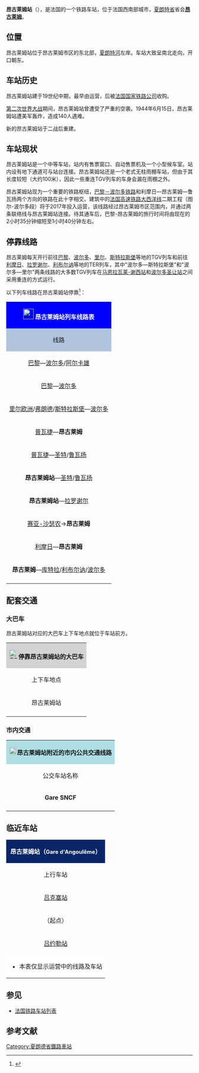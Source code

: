 {{Infobox station
| name          =[[File:Sncf-logo.svg|32x32px]]昂古莱姆站<br>Gare d'Angoulême
| type          = [[法国铁路|法国铁路]]
| image = Gare d'Angouleme-2012.jpg
|image_caption = 昂古莱姆站（2012年）
| address       = {{FRA}}[[夏朗特省|夏朗特省]][[昂古莱姆|昂古莱姆]]
| latd          = 45
| latm          = 39
| lats          = 15
| latNS         = N
| longd         = 0
| longm         = 09
| longs         = 55
| longEW        = E
| operator = [[File:Sncf-logo.svg|32x32px]]
| coordinates_display = yes
| iso_region    = FR
| line          = 
* [[巴黎－波尔多铁路|巴黎－波尔多铁路]]
* [[利摩日－昂古莱姆铁路|利摩日－昂古莱姆铁路]]
* {{link-fr|圣特－昂古莱姆铁路|Ligne de Beillant à Angoulême}}
| platform      = 4
| tracks        = 7
| elevation = 46米
| opened        = 1852年9月20日
| rebuilt = 
| status = 使用中
| closed        = 
| passengers= 1,606,006人次<ref>{{Cite web|url=https://ressources.data.sncf.com/explore/dataset/frequentation-gares/?sort=voyageurs_2014&q=angouleme|title=Fréquentation en gares|accessdate=2016-11-06|author=SNCF|date=|language=法语|publisher=SNCF Open Data|archive-date=2016-11-11|archive-url=https://web.archive.org/web/20161111061408/https://ressources.data.sncf.com/explore/dataset/frequentation-gares/?sort=voyageurs_2014&q=angouleme|dead-url=no}}</ref>
| pass_year= 2015年
| station_type = 客运车站，兼办货运业务
| connections = 
*{{link-fr|昂古莱姆城市公共交通|Société de Transport du Grand Angoulême}}
*夏朗特省城际客运
* 多尔多涅省城际客运
* Flixbus
| route_map =
| map_locator   = 
| note =
}}

'''昂古莱姆站'''（{{lang-fr|Gare d'Angoulême}}），是法国的一个铁路车站，位于法国西南部城市，[[夏朗特省|夏朗特省]]省会'''[[昂古莱姆|昂古莱姆]]'''。

==位置==

昂古莱姆站位于昂古莱姆市区的东北部，[[夏朗特河|夏朗特河]]左岸。车站大致呈南北走向，开口朝东。

==车站历史==

昂古莱姆站建于19世纪中期，最早由{{link-fr|巴黎-奥尔良铁路公司|Compagnie du chemin de fer de Paris à Orléans}}运营，后被[[法国国家铁路公司|法国国家铁路公司]]收购。

[[第二次世界大战|第二次世界大战]]期间，昂古莱姆站曾遭受了严重的空袭。1944年6月15日，昂古莱姆站遭美军轰炸，造成140人遇难。

新的昂古莱姆站于二战后重建。

==车站现状==

昂古莱姆站是一个中等车站，站内有售票窗口、自动售票机及一个小型候车室。站内设有地下通道可与站台连接。昂古莱姆站还是一个老式无柱雨棚车站，但由于其长度较短（大约100米），因此一些重连TGV列车的车身会漏在雨棚之外。

昂古莱姆站现为一个重要的铁路枢纽，[[巴黎－波尔多铁路|巴黎－波尔多铁路]]和利摩日—昂古莱姆—鲁瓦扬两个方向的铁路在此十字相交。建筑中的[[法国高速铁路大西洋线|法国高速铁路大西洋线]]二期工程（图尔-波尔多段）将于2017年投入运营，该线路经过昂古莱姆市区范围内，并通过两条联络线与昂古莱姆站连接。待其通车后，巴黎-昂古莱姆的旅行时间将由现在的2小时35分钟缩短至1小时40分钟左右。

== 停靠线路 ==

昂古莱姆每天开行前往[[巴黎|巴黎]]、[[波尔多|波尔多]]、[[里尔|里尔]]、[[斯特拉斯堡|斯特拉斯堡]]等地的TGV列车和前往[[利摩日|利摩日]]、[[拉罗谢尔|拉罗谢尔]]、[[利布尔讷|利布尔讷]]等地的TER列车，其中"波尔多—斯特拉斯堡"和"波尔多—里尔"两条线路的大多数TGV列车在[[马恩拉瓦莱-谢西站|马恩拉瓦莱-谢西站]]和[[波尔多圣让站|波尔多圣让站]]之间采用重连的方式运行。

{{动态列表|最后更新时间：2016年4月16日。本章节内容仅供参考，不排除临时性的变更。欢迎修正和补充}}

以下列车线路在昂古莱姆站停靠<ref>{{Cite web|url=http://www.sncf.com/fr/gare/horaires/angouleme|title=昂古莱姆站实时列车时刻表|accessdate=2016-04-16|author=SNCF|date=|language=法语|publisher=SNCF|deadurl=yes|archiveurl=https://web.archive.org/web/20160605014847/http://www.sncf.com/fr/gare/horaires/angouleme|archivedate=2016年6月5日|df=}}</ref>：

{| class="wikitable mw-collapsible" 
|colspan="5" style="background:#0000FF" align="center" |[[File:Sncf-logo.svg|28x28px]] <font color=#FFFFFF>'''昂古莱姆站列车线路表'''</font>
|-
!style="background:#B0C4DE"| 线路
!style="background:#B0C4DE"|车种
!style="background:#B0C4DE"|上一站
!style="background:#B0C4DE"|下一站
!style="background:#B0C4DE"|大致运行频率{{noteTag|name=noteA}}
|-
|[[巴黎蒙帕纳斯站|巴黎]]—[[波尔多圣让站|波尔多]]/[[阿尔卡雄站|阿尔卡雄]]
| rowspan="1" align="center" |'''[[TGV|TGV]]'''
|[[巴黎蒙帕纳斯站|巴黎蒙帕纳斯]]/[[圣皮耶尔德科尔站|圣皮耶尔德科尔]]/[[沙泰勒罗站|沙泰勒罗]]/[[普瓦捷站|普瓦捷]]
|[[利布尔讷站|利布尔讷]]/[[波尔多圣让站|波尔多]]
|每天7趟左右
|-
|[[巴黎奥斯特里茨站|巴黎]]—[[波尔多圣让站|波尔多]]
| rowspan="1" align="center"|'''[[经济型城际列车|INTERCITÉS<br>100% éco]]'''
|[[普瓦捷站|普瓦捷]]
|[[波尔多圣让站|波尔多]]
|每周2~3趟
|-
|[[里尔欧洲站|里尔欧洲]]/[[里尔弗朗德站|弗朗德]]/[[斯特拉斯堡站|斯特拉斯堡]]—[[波尔多圣让站|波尔多]]
| rowspan="1" align="center" |'''[[TGV|TGV]]'''
|[[未来影视城站|未来影视城]]/[[普瓦捷站|普瓦捷]]
|[[波尔多圣让站|波尔多]]
|每天4趟左右
|-
|[[普瓦捷站|普瓦捷]]—'''昂古莱姆'''
| rowspan="7" align="center"|'''[[法国大区列车|TER]]'''
|[[吕克塞站|吕克塞]]
|（终点）
|每天2~5趟
|-
|[[普瓦捷站|普瓦捷]]—[[圣特站|圣特]]/[[鲁瓦扬站|鲁瓦扬]]
|[[吕克塞站|吕克塞]]
|[[夏朗特河畔新堡站|夏朗特河畔新堡]]
|每天1~2趟
|-
|'''昂古莱姆站'''—[[圣特站|圣特]]/[[鲁瓦扬站|鲁瓦扬]]
|（起点）
|[[夏朗特河畔新堡站|夏朗特河畔新堡]]
|每天8趟左右
|-
|'''昂古莱姆站'''—[[拉罗谢尔站|拉罗谢尔]]
|（起点）
|[[夏朗特河畔新堡站|夏朗特河畔新堡]]
|每天1~2趟
|-
|[[赛亚-沙瑟农站|赛亚-沙瑟农]]→'''昂古莱姆'''
|[[吕约勒站|吕约勒]]
|（终点）
|每周3趟（单向）
|-
|[[利摩日贝尼迪克坦站|利摩日]]—'''昂古莱姆'''
|[[拉罗什弗科站|拉罗什弗科]]/[[吕约勒站|吕约勒]]
|（终点）
|每天4趟左右
|-
|'''昂古莱姆'''—[[库特拉站|库特拉]]/[[利布尔讷站|利布尔讷]]/[[波尔多圣让站|波尔多]]
|（起点）
|[[蒙默洛站|蒙默洛]]
|每天6趟左右
|-
|colspan="5" style="background:#FFFFFF"|{{noteFoot|1=
{{noteTag|name=noteA|1=在本栏中，往返1次为"1趟"；除特别标明外，其数据仅工作日有效，周末及节假日列车数量可能会减少}}
}}
|}

==配套交通==

===大巴车===

昂古莱姆站对应的大巴车上下车地点就位于车站前方。

{| class="wikitable mw-collapsible" 
|colspan="3" align="center" style="background:#D3D3D3" |[[File:BSicon_BUS.svg|25x25px]]'''停靠昂古莱姆站的大巴车'''
|-
!align="center" |上下车地点
!align="center" |运营单位
!align="center" |主要目的地{{noteTag|name=noteA}}
|-
| rowspan="5" align="center" |昂古莱姆站
|align="center" |Flixbus
|[[里昂帕尔迪厄站|里昂]]、[[克莱蒙费朗|克莱蒙费朗]]、[[蒙吕松站|蒙吕松]]、[[盖雷站|盖雷]]、[[利摩日贝尼迪克坦站|利摩日]]、[[波尔多|波尔多]]
|-
|align="center" |夏朗德省城际客运<br>[http://www.citram-charente.fr/horaires-lignes-citram-cognac-angouleme-barbezieux.html CITRAM Charente] {{Wayback|url=http://www.citram-charente.fr/horaires-lignes-citram-cognac-angouleme-barbezieux.html |date=20181025053139 }}
|[[德罗讷河畔奥贝泰尔|德罗讷河畔奥贝泰尔]]、[[居拉|居拉]]、[[干邑|干邑]]、[[巴尔贝齐厄圣伊莱尔|巴尔贝齐厄圣伊莱尔]]、[[圣梅姆莱卡尔里埃_(夏朗德省)|圣梅姆莱卡尔里埃]]{{noteTag|name=noteC}}
|-
|align="center"|托朗运业<br>[http://thorin-vriet.com/791-Reseau.html Thorin] {{Wayback|url=http://thorin-vriet.com/791-Reseau.html |date=20160321225922 }}
|[[孔福朗|孔福朗]]、[[蒙布隆|蒙布隆]]、[[圣昂若_(夏朗德省)|圣昂若]]{{noteTag|name=noteC}}
|-
|align="center" |多尔多涅省城际客运<br>Transpérigord
|[[佩里格站|佩里格]]{{noteTag|name=noteC}}
|-
|align="center" |[[SNCF|SNCF]]
|[[蓬|蓬]]（''当某条铁路线施工或罢工时，SNCF可能会提供途径该线路沿途站点的大巴车''{{noteTag|name=noteB}}）
|-
|colspan="3" style="background:#FFFFFF"|{{noteFoot|1=
{{noteTag|name=noteA|1=本栏不包括可以联程中转前往的目的地}}
{{noteTag|name=noteB|1=其车票可与SNCF的同线路车票通用}}
{{noteTag|name=noteC|1=部分线路仅周一至五开行}}
}}
|}

===市内交通===

{| class="wikitable mw-collapsible" 
|colspan="3" align="center" style="background:#AFDFE4"|[[File:Bus-logo.svg|21x21px]]'''昂古莱姆站附近的市内公共交通线路'''
|-
!align="center" |公交车站名称
!align="center" |位置
!align="center" |停靠线路{{noteTag|name=noteA}}
|-
|'''Gare SNCF'''
|昂古莱姆站门口
|1路和2路
|-
|colspan="3" style="background:#FFFFFF"|{{noteFoot|1=
{{noteTag|name=noteA|1=昂古莱姆市区内的所有公交线路在周日及节假日均停运<ref>{{Cite web|url=https://www.stga.fr/sites/default/files/communication/bandeau_images/PLAN%20RESEAU%20STGA%202015-2016_0.pdf|title=昂古莱姆市区公交线路地图查询|accessdate=2016-04-16|author=Stga(昂古莱姆城市公共交通公司)|date=|language=法语|publisher=Stga|archive-date=2016-10-26|archive-url=https://web.archive.org/web/20161026205235/http://www.stga.fr/sites/default/files/communication/bandeau_images/PLAN%20RESEAU%20STGA%202015-2016_0.pdf|dead-url=no}}</ref>}}
}}
|}

==临近车站==

{|class="wikitable mw-collapsible" style="margin: 0 auto; width:42em;"
|colspan="3" style="background:#082567" align="center"|<font color=#FFFFFF>'''昂古莱姆站（<span style="font-size:11pt;">Gare d'Angoulême</span>）'''</font>
|-
!上行车站
!线路
!下行车站
|-
|align="center" |[[吕克塞站|吕克塞站]]
|align="center" |'''[[巴黎－波尔多铁路|巴黎－波尔多铁路]]'''
|align="center" |[[蒙默洛站|蒙默洛站]]
|-
|align="center" |（起点）
|align="center" |'''{{link-fr|昂古莱姆－圣特铁路|Ligne de Beillant à Angoulême}}'''
|align="center"|[[夏朗特河畔新堡站|夏朗特河畔新堡站]]
|-
|align="center" |[[吕约勒站|吕约勒站]]
|align="center" |'''[[利摩日－昂古莱姆铁路|利摩日－昂古莱姆铁路]]'''
|align="center" |（终点）
|-
|colspan="3" style="background:#FFFFFF"|
*本表仅显示运营中的线路及车站
|}

==参见==

* [[法国铁路车站列表|法国铁路车站列表]]

== 参考文献 ==
{{Reflist}}

{{法国主要火车站列表}}

[[Category:夏朗德省鐵路車站|Category:夏朗德省鐵路車站]]